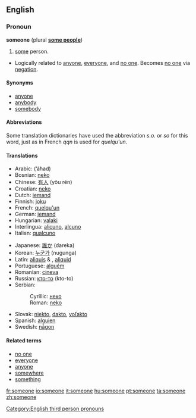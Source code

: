 ==English==
=== Pronoun ===
'''someone''' (plural '''[[some people]]''')

#[[some]] person.
*Logically related to [[anyone]], [[everyone]], and [[no one]].  Becomes [[no one]] via [[negation]].

==== Synonyms ====
* [[anyone]]
* [[anybody]]
* [[somebody]]

==== Abbreviations ====
Some translation dictionaries have used the abbreviation ''s.o.'' or ''so'' for this word, just as in French ''qqn'' is used for ''quelqu'un''.

====Translations====
{{top}}
*Arabic: {{ARchar|[[احد]]}} (’áħad)
*Bosnian: [[neko]]
*Chinese: [[有人]] (yǒu rén)
*Croatian: [[neko]]
*Dutch: [[iemand]]
*Finnish: [[joku]]
*French: [[quelqu'un]]
*German: [[jemand]]
*Hungarian: [[valaki]]
*Interlingua: [[alicuno]], [[alcuno]]
*Italian: [[qualcuno]]
{{mid}}
*Japanese: [[誰か]] (dareka)
*Korean: [[누군가]] (nugunga)
*Latin: [[aliquis]] {{m}} & {{f}}, [[aliquid]] {{n}}
*Portuguese: [[alguém]]
*Romanian: [[cineva]]
*Russian: [[кто-то]] (kto-to)
*Serbian:
*:Cyrillic: [[неко]]
*:Roman: [[neko]]
*Slovak: [[niekto#Slovak|niekto]], [[dakto#Slovak|dakto]], [[voľakto]]
*Spanish: [[alguien]]
*Swedish: [[någon]]
{{bottom}}

====Related terms====
*[[no one]]
*[[everyone]]
*[[anyone]]
*[[somewhere]]
*[[something]]

[[Category:English third person pronouns]]

[[fr:someone]]
[[io:someone]]
[[it:someone]]
[[hu:someone]]
[[pt:someone]]
[[ta:someone]]
[[zh:someone]]